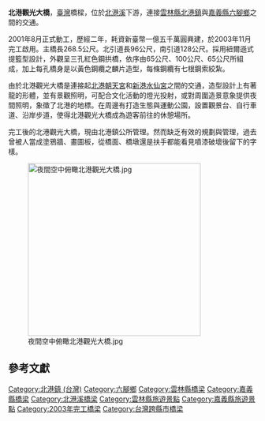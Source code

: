 {{Dablink|本條目不是介紹「'''[[北港大橋|北港大橋]]'''」。}}
{{Infobox_Bridge
|bridge_name=北港觀光大橋
|image= Beigang Tourist Bridge (Taiwan).jpg
|caption= 
|official_name=
|other_name=
|carries= 
|crosses= [[北港溪|北港溪]]
|locale= {{ROC-TW}}<br>[[雲林縣|雲林縣]][[北港鎮_(臺灣)|北港鎮]]、[[嘉義縣|嘉義縣]][[六腳鄉|六腳鄉]]
|maint= 
|id= 
|design= [[紐爾遜式提籃型鋼拱橋|紐爾遜式提籃型鋼拱橋]]
|mainspan= 
|length= 268.5公尺
|width= 7公尺
|height=
|clearance= 
|below= 
|aadtraffic= 
|begin=
|open= 2003年11月
|closed= 
|toll= 
|coordinates= {{coord|23|33|44.0|N|120|18|13.0|E|display=title,inline}}
}}

'''北港觀光大橋'''，[[臺灣|臺灣]]橋樑，位於[[北港溪|北港溪]]下游，連接[[雲林縣|雲林縣]][[北港鎮_(臺灣)|北港鎮]]與[[嘉義縣|嘉義縣]][[六腳鄉|六腳鄉]]之間的交通{{r|張朝欣}}。

2001年8月正式動工，歷經二年，耗資新臺幣一億五千萬圓興建，於2003年11月完工啟用{{r|張朝欣}}。主橋長268.5公尺{{r|張朝欣}}。北引道長96公尺，南引道128公尺{{r|張朝欣}}。採用紐爾遜式提籃型設計，外觀呈三孔紅色鋼拱橋，依序由65公尺、100公尺、65公尺所組成，加上每孔橋身是以黃色鋼纜之麟片造型，每條鋼纜有七根鋼索絞紮{{r|安倉}}。

由於北港觀光大橋是連接起[[北港朝天宮|北港朝天宮]]和[[新港水仙宮|新港水仙宮]]之間的交通，造型設計上有著龍的形體，並有景觀照明，可配合文化活動的燈光投射，或對周圍造景意象提供夜間照明，象徵了北港的地標{{r|yunlin}}。在周邊有打造生態與運動公園，設置觀景台、自行車道、沿岸步道，使得北港觀光大橋成為遊客前往的休憩場所{{r|yunlin}}{{r|王威雄}}。

完工後的北港觀光大橋，現由北港鎮公所管理{{r|王威雄}}。然而缺乏有效的規劃與管理，過去曾被人當成塗鴉牆、畫圖板，從橋面、橋墩還是扶手都能看見噴漆破壞後留下的字樣{{r|王威雄}}。

[[File:夜間空中俯瞰北港觀光大橋.jpg|350px]]

==參考文獻==
{{reflist|2|refs=

<ref name="張朝欣">{{cite web |url=http://forums.chinatimes.com/report/2004newyear/travel/news01.htm |title=北港觀光大橋 年前開放遊憩 |work=中時電子報 2004新春特集 |author=張朝欣 |publisher=China Times Inc. |accessdate=2015-11-08 |language=zh-tw |year=2004 |archive-date=2004-06-30 |archive-url=https://web.archive.org/web/20040630035444/http://forums.chinatimes.com/report/2004newyear/travel/news01.htm |dead-url=no }}</ref>

<ref name="安倉">{{cite web |url=http://www.ancang.com/index.php?option=com_content&view=article&id=119&Itemid=395 |title=北港溪觀光大橋工程 |work=安倉營造股份有限公司 |author= |publisher=安倉營造股份有限公司 |accessdate=2015-11-08 |language=zh-tw |date= |archive-url=https://web.archive.org/web/20140115162226/http://www.ancang.com/index.php?option=com_content&view=article&id=119&Itemid=395 |archive-date=2014-01-15 |dead-url=yes }}</ref>

<ref name="yunlin">{{cite web |url=http://tour.yunlin.gov.tw/scenery/index-1.asp?id=38&m=99&m1=3&m2=13 |title=北港觀光大橋 |work=雲林縣文化旅遊網 |author= |publisher=雲林縣政府文化處 |accessdate=2015-11-08 |language=zh-tw |date= |archive-url=https://web.archive.org/web/20160303220700/http://tour.yunlin.gov.tw/scenery/index-1.asp?m=99&m1=3&m2=13&id=38 |archive-date=2016-03-03 |dead-url=yes }}</ref>

<ref name="王威雄">{{cite news |url=http://news.pts.org.tw/detail.php?NEENO=178811 |title=北港觀光大橋 缺德民眾塗鴉留言 |work=公視新聞網 |author=王威雄 |publisher=公廣集團 |accessdate=2015-11-08 |language=zh-tw |date=2011-05-09 }}</ref>

}}

{{commons category|Beigang Tourist Bridge}}

{{DEFAULTSORT:Pakkang}}
[[Category:北港鎮_(台灣)|Category:北港鎮 (台灣)]]
[[Category:六腳鄉|Category:六腳鄉]]
[[Category:雲林縣橋梁|Category:雲林縣橋梁]]
[[Category:嘉義縣橋梁|Category:嘉義縣橋梁]]
[[Category:北港溪橋梁|Category:北港溪橋梁]]
[[Category:雲林縣旅遊景點|Category:雲林縣旅遊景點]]
[[Category:嘉義縣旅遊景點|Category:嘉義縣旅遊景點]]
[[Category:2003年完工橋梁|Category:2003年完工橋梁]]
[[Category:台灣跨縣市橋梁|Category:台灣跨縣市橋梁]]